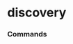 # discovery


### Commands
<ul className='grid grid-cols-1 md:grid-cols-2 lg:grid-cols-3 xl:grid-cols-4 gap-4 -ml-6'><ReferenceCard
    title="filings"
    description="Get the most-recent filings submitted to the SEC."
    url="discovery/filings"
    command
/>
</ul>

